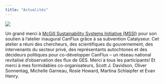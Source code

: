 ```yaml
---
title: "Actualités"
---
```


![](./images/workshop_group_photo_fall_2025.jpg){fig-align="center"}

Un grand merci à <a href="https://www.linkedin.com/company/mcgillmssi/" target="_blank">McGill Sustainability Systems Initiative (MSSI)<a> pour son soutien à l'atelier inaugural CanFlux grâce à sa subvention Catalyseur. Cet atelier a réuni des chercheurs, des scientifiques du gouvernement, des intervenants du secteur privé, des représentants autochtones et des décideurs politiques pour co-développer CanFlux – un réseau national revitalisé d'observation des flux de GES. Merci à tous les participants! Et merci à mes formidables co-organisateurs, Scott J. Davidson, Oliver Sonnentag, Michelle Garneau, Rosie Howard, Martina Schlaipfer et Evan Henry.

